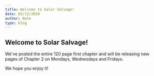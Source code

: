 ```yaml
---
title: Welcome to Solar Salvage!
date: 05/13/2020
author: Nate
type: blog
---
```


## Welcome to Solar Salvage!

We've posted the entire 120 page first chapter and will be releasing new pages of Chapter 2 on Mondays, Wednesdays and Fridays.

We hope you enjoy it!
